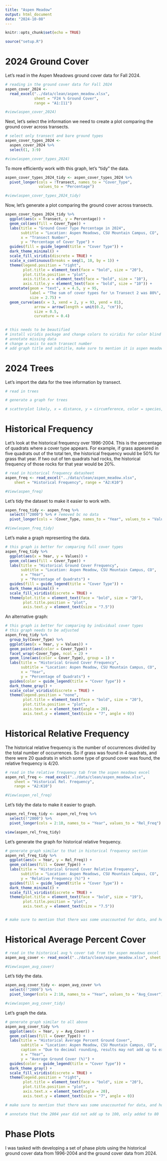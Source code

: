 ```yaml
---
title: "Aspen Meadow"
output: html_document
date: "2024-10-08"
---
```


```r
knitr::opts_chunk$set(echo = TRUE)
```

```r
source("setup.R")
```

# 2024 Ground Cover

Let's read in the Aspen Meadows ground cover data for Fall 2024.

```r
# reading in the ground cover data for Fall 2024
aspen_cover_2024 <- 
  read_excel("../data/clean/aspen_meadow.xlsx", 
             sheet = "F24 % Ground Cover",
             range = "A1:I11")

#view(aspen_cover_2024)
```

Next, let's select the information we need to create a plot comparing the ground cover across transects.

```r
# select only transect and bare ground types
aspen_cover_types_2024 <-
  aspen_cover_2024 %>%
  select(1, 3:9)

#view(aspen_cover_types_2024)
```

To more efficiently work with this graph, let's "tidy" the data.

```r
aspen_cover_types_2024_tidy <- aspen_cover_types_2024 %>%
  pivot_longer(cols = !Transect, names_to = "Cover_Type", 
               values_to = "Percentage")

#view(aspen_cover_types_2024_tidy)
```

Now, let's generate a plot comparing the ground cover across transects.

```r
aspen_cover_types_2024_tidy %>%
  ggplot(aes(x = Transect, y = Percentage)) +
  geom_col(aes(fill = Cover_Type)) +
  labs(title = "Ground Cover Type Percentage in 2024",
       subtitle = "Location: Aspen Meadows, CSU Mountain Campus, CO",
       x = "Transect Number",
       y = "Percentage of Cover Type") +
  guides(fill = guide_legend(title = "Cover Type")) +
  dark_theme_minimal() +
  scale_fill_viridis(discrete = TRUE) +
  scale_x_continuous(breaks = seq(1, 10, by = 1)) +
  theme(legend.position = "right",
        plot.title = element_text(face = "bold", size = "20"),
        plot.title.position = "plot",
        axis.title.x = element_text(face = "bold", size = "10"),
        axis.title.y = element_text(face = "bold", size = "10")) +
  annotate(geom = "text", x = 4.5, y = 95,
           label = "The sum of cover types for \n Transect 2 was 80%",
           size = 2.75) +
  geom_curve(aes(x = 3, xend = 2, y = 93, yend = 81),
             arrow = arrow(length = unit(0.2, "cm")),
             size = 0.5,
             curvature = 0.4)
  

# this needs to be beautified
# install viridis package and change colors to viridis for color blind
# annotate missing data
# change x-axis to each transect number
# add graph title and subtitle, make sure to mention it is aspen meadows
```

# 2024 Trees

Let's import the data for the tree information by transect.

```r
# read in trees
```

```r
# generate a graph for trees

# scatterplot likely, x = distance, y = circumference, color = species, facet_grid by transect
```

# Historical Frequency

Let's look at the historical frequency over 1996-2004. This is the percentage of quadrats where a cover type appears. For example, if grass appeared in five quadrats out of the total ten, the historical frequency would be 50% for grass that year. If two out of ten quadrats had rocks, the historical frequency of those rocks for that year would be 20%.

```r
# read in historical frequency datasheet
aspen_freq <- read_excel("../data/clean/aspen_meadow.xlsx", 
    sheet = "Historical Frequency", range = "A2:K10")

#View(aspen_freq)
```

Let's tidy the dataset to make it easier to work with.

```r
aspen_freq_tidy <- aspen_freq %>%
  select(!"2000") %>% # removed bc no data
  pivot_longer(cols = !Cover_Type, names_to = "Year", values_to = "Values")

#View(aspen_freq_tidy)
```

Let's make a graph representing the data.

```r
# this graph is better for comparing full cover types
aspen_freq_tidy %>%
  ggplot(aes(x = Year, y = Values)) +
  geom_col(aes(fill = Cover_Type)) +
  labs(title = "Historical Ground Cover Frequency",
       subtitle = "Location: Aspen Meadow, CSU Mountain Campus, CO",
       x = "Year",
       y = "Percentage of Quadrats") +
  guides(fill = guide_legend(title = "Cover Type")) +
  dark_theme_minimal() +
  scale_fill_viridis(discrete = TRUE) +
  theme(plot.title = element_text(face = "bold", size = "20"),
        plot.title.position = "plot", 
        axis.text.y = element_text(size = "7.5"))
```

An alternative graph:

```r
# this graph is better for comparing by individual cover types
# this graph needs to be adjusted
aspen_freq_tidy %>%
  group_by(Cover_Type) %>%
  ggplot(aes(x = Year, y = Values)) +
  geom_point(aes(color = Cover_Type)) +
  facet_wrap(~Cover_Type, ncol = 2) +
  geom_line(aes(color = Cover_Type), group = 1) +
  labs(title = "Historical Ground Cover Frequency",
       subtitle = "Location: Aspen Meadow, CSU Mountain Campus, CO",
       x = "Year",
       y = "Percentage of Quadrats") +
  guides(color = guide_legend(title = "Cover Type")) +
  dark_theme_gray() +
  scale_color_viridis(discrete = TRUE) +
  theme(legend.position = "none",
        plot.title = element_text(face = "bold", size = "20"),
        plot.title.position = "plot", 
        axis.text.x = element_text(angle = 20),
        axis.text.y = element_text(size = "7", angle = 0))
```

# Historical Relative Frequency

The historical relative frequency is the number of occurrences divided by the total number of occurrences. So if grass was found in 4 quadrats, and there were 20 quadrats in which some type of ground cover was found, the relative frequency is 4/20.

```r
# read in the relative frequency tab from the aspen meadows excel
aspen_rel_freq <- read_excel("../data/clean/aspen_meadow.xlsx", 
    sheet = "Historical Rel. Frequency", 
    range = "A2:K10")

#View(aspen_rel_freq)
```

Let's tidy the data to make it easier to graph.

```r
aspen_rel_freq_tidy <- aspen_rel_freq %>%
  select(!"2000") %>%
  pivot_longer(cols = 2:10, names_to = "Year", values_to = "Rel_Freq")

view(aspen_rel_freq_tidy)
```

Let's generate the graph for historical relative frequency.

```r
# generate graph similar to that in historical frequency section
aspen_rel_freq_tidy %>%
  ggplot(aes(x = Year, y = Rel_Freq)) +
  geom_col(aes(fill = Cover_Type)) +
  labs(title = "Historical Ground Cover Relative Frequency",
       subtitle = "Location: Aspen Meadows, CSU Mountain Campus, CO",
       y = "Relative Frequency (%)") +
  guides(fill = guide_legend(title = "Cover Type")) +
  dark_theme_minimal() +
  scale_fill_viridis(discrete = TRUE) +
  theme(plot.title = element_text(face = "bold", size = "19"),
        plot.title.position = "plot", 
        axis.text.y = element_text(size = "7.5"))


# make sure to mention that there was some unaccounted for data, and how that affected calculations
```

# Historical Average Percent Cover

```r
# read in the historical avg % cover tab from the aspen meadows excel
aspen_avg_cover <- read_excel("../data/clean/aspen_meadow.xlsx", sheet = "Historical Avg % Cover", range = "A2:K10")

#View(aspen_avg_cover)
```

Let's tidy the data.

```r
aspen_avg_cover_tidy <- aspen_avg_cover %>%
  select(!"2000") %>%
  pivot_longer(cols = 2:10, names_to = "Year", values_to = "Avg_Cover") 

#view(aspen_avg_cover_tidy)
```

Let's graph the data.

```r
# generate graph similar to all above
aspen_avg_cover_tidy %>%
  ggplot(aes(x = Year, y = Avg_Cover)) +
  geom_col(aes(fill = Cover_Type)) +
  labs(title = "Historical Average Percent Ground Cover",
       subtitle = "Location: Aspen Meadow, CSU Mountain Campus, CO",
       caption = "Due to decimal rounding, results may not add up to exactly 100%",
       x = "Year",
       y = "Average Ground Cover (%)") +
  guides(color = guide_legend(title = "Cover Type")) +
  dark_theme_gray() +
  scale_fill_viridis(discrete = TRUE) +
  theme(legend.position = "right",
        plot.title = element_text(face = "bold", size = "20"),
        plot.title.position = "plot", 
        axis.text.x = element_text(angle = 20),
        axis.text.y = element_text(size = "7", angle = 0))

# make sure to mention that there was some unaccounted for data, and how that affected calculations

# annotate that the 2004 year did not add up to 100, only added to 80
```

# Phase Plots

I was tasked with developing a set of phase plots using the historical ground cover data from 1996-2004 and the ground cover data from 2024.
